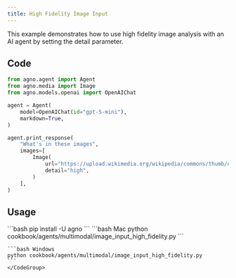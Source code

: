 ```yaml
---
title: High Fidelity Image Input
---
```


This example demonstrates how to use high fidelity image analysis with an AI agent by setting the detail parameter.

## Code

```python cookbook/agents/multimodal/image_input_high_fidelity.py
from agno.agent import Agent
from agno.media import Image
from agno.models.openai import OpenAIChat

agent = Agent(
    model=OpenAIChat(id="gpt-5-mini"),
    markdown=True,
)

agent.print_response(
    "What's in these images",
    images=[
        Image(
            url="https://upload.wikimedia.org/wikipedia/commons/thumb/d/dd/Gfp-wisconsin-madison-the-nature-boardwalk.jpg/2560px-Gfp-wisconsin-madison-the-nature-boardwalk.jpg",
            detail="high",
        )
    ],
)
```

## Usage

<Steps>
  <Snippet file="create-venv-step.mdx" />

  <Step title="Install libraries">
    ```bash
    pip install -U agno
    ```
  </Step>

  <Step title="Run Agent">
    <CodeGroup>
    ```bash Mac
    python cookbook/agents/multimodal/image_input_high_fidelity.py
    ```
    
    ```bash Windows  
    python cookbook/agents/multimodal/image_input_high_fidelity.py
    ```
    </CodeGroup>
  </Step>
</Steps>